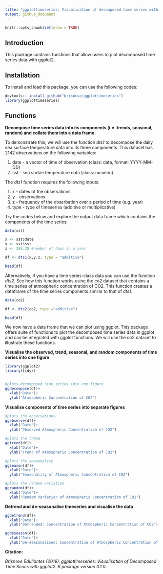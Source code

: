 ```yaml
---
title: "ggplottimeseries: Visualisation of decomposed time series with ggplot2"
output: github_document
---
```


```r
knitr::opts_chunk$set(echo = TRUE)
```

## Introduction

This package contains functions that allow users to plot decomposed time series data with ggplot2. 

## Installation

To install and load this package, you can use the following codes: 

```r

devtools:: install_github("brisneve/ggplottimeseries")
library(ggplottimeseries)

```

## Functions

**Decompose time series data into its components (i.e. trends, seasonal, random) and collate them into a data frame.**

To demonstrate this, we will use the function *dts1*  to decompose the daily sea surface temperature data into its three components. This dataset has 2142 observations on the following variables: 

1. date - a vector of time of observation (class: data, format: YYYY-MM-DD)
2. sst - sea surfae temperature data (class: numeric)

The *dts1* function requires the following inputs: 

1. x - dates of the observations 
2. y - observations 
3. z - frequency of the obserbation over a period of time (e.g. year) 
4. type - type of timeseries (additive or multiplicative) 

Try the codes below and explore the output data frame which contains the components of the time series:

```r
data(sst)

x <- sst$date
y <- sst$sst
z <- 365.25 #number of days in a year

df <- dts1(x,y,z, type = "additive")

head(df)


```


Alternatively, if you have a time series-class data you can use the function *dts2*. See how this function works using the co2 dataset that contains a time series of atmospheric concentration of CO2. This function creates a dataframe of the time series components similar to that of *dts1*. 

```r

data(co2)

df <- dts2(co2, type ="additive")

head(df)

```

We now have a data frame that we can plot using ggplot. This package offers suite of functions to plot the decomposed time series data in ggplot and can be integrated with ggplot functions. We will use the co2 dataset to illustrate these functions. 

**Visualise the observed, trend, seasonal, and random components of time series into one figure**  


```r
library(ggplot2)
library(tidyr)


#plots decomposed time series into one figure
ggdecompose(df)+
  xlab("Date")+
  ylab("Atmospheric Concentration of CO2")

```


**Visualise components of time series into separate figures**

```r
#plots the observations 
ggobserve(df)+
  xlab("Date")+
  ylab("Observed Atmospheric Concentration of CO2")

```

```r

#plots the trend 
ggtrend(df)+
  xlab("Date")+
  ylab("Trend of Atmospheric Concentration of CO2")

```

```r

#plots the seasonality 
ggseason(df)+
  xlab("Date")+
  ylab("Seasonality of Atmospheric Concentration of CO2")

```

```r

#plots the random variation 
ggrandom(df)+
  xlab("Date")+
  ylab("Random Variation of Atmospheric Concentration of CO2")
```

**Detrend and de-seasonalise timeseries and visualise the data**

```r

ggdetrend(df)+
  xlab("Date")+
  ylab("Detrended: Concentration of Atmospheric Concentration of CO2")

```

```r

ggdeseason(df)+
  xlab("Date")+
  ylab("De-seasonalised: Concentration of Atmospheric Concentration of CO2")

```


**Citation:** 

  *Brisneve Edullantes (2019). ggplottimeseries: Visualisation of Decomposed Time Series with
  ggplot2. R package version 0.1.0.*


